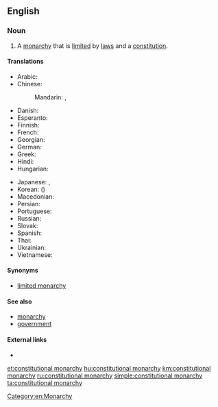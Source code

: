 ==English==

===Noun===
{{en-noun|head=[[constitutional]] [[monarchy]]|constitutional monarchies}}

# A [[monarchy]] that is [[limit]]ed by [[law]]s and a [[constitution]].

====Translations====
{{trans-top|monarchy limited by laws and a constitution}}
* Arabic: {{t|ar|مَلِكِيَّة دُسْتُورِيَّة|f|tr=malikiyya dustūriyya}}
* Chinese:
*: Mandarin: {{t+|cmn|君主立憲制|sc=Hani}}, {{t|cmn|君主立宪制|tr=jūnzhǔ lìxiànzhì|sc=Hani}}
* Danish: {{t|da|konstitutionelt monarki|n}}
* Esperanto: {{t-needed|eo}}
* Finnish: {{t|fi|perustuslaillinen monarkia}}
* French: {{t+|fr|monarchie constitutionnelle|f}}
* Georgian: {{t|ka|კონსტიტუციური მონარქია|sc=Geor}}
* German: {{t+|de|konstitutionelle Monarchie|f}}
* Greek: {{t|el|συνταγματική μοναρχία|f}}
* Hindi: {{t-needed|hi}}
* Hungarian: {{t|hu|alkotmányos monarchia}}
{{trans-mid}}
* Japanese: {{t|ja|立憲君主制|tr=りっけんくんしゅせい, rikken kunshusei}}, {{t|ja|立憲君主政体|tr=りっけんくんしゅせいたい, rikken kunshuseitai}}
* Korean: {{t+|ko|입헌 군주제|tr=ibheon gunjuje}} ({{t|ko|立憲君主制}})
* Macedonian: {{t|mk|уставна монархија|f}}
* Persian: {{t-needed|fa}}
* Portuguese: {{t|pt|monarquia constitucional|f}}
* Russian: {{t|ru|конституцио́нная мона́рхия|f}}
* Slovak: {{t|sk|konštitučná monarchia|f}}
* Spanish: {{t|es|monarquía constitucional|f}}
* Thai: {{t|th|ราชาธิปไตยภายใต้รัฐธรรมนูญ|tr=rachathipatai phai tai ratthathammanun|sc=Thai}}
* Ukrainian: {{t-needed|uk}}
* Vietnamese: {{t-needed|vi}}
{{trans-bottom}}

====Synonyms====
* [[limited monarchy]]

====See also====
* [[monarchy]]
* [[government]]

====External links====
* {{pedialite}}

[[Category:en:Monarchy]]

[[et:constitutional monarchy]]
[[hu:constitutional monarchy]]
[[km:constitutional monarchy]]
[[ru:constitutional monarchy]]
[[simple:constitutional monarchy]]
[[ta:constitutional monarchy]]